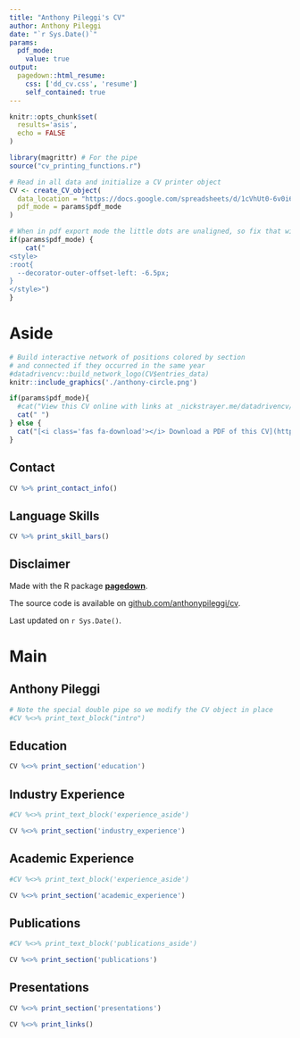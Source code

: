 ```yaml
---
title: "Anthony Pileggi's CV"
author: Anthony Pileggi
date: "`r Sys.Date()`"
params:
  pdf_mode:
    value: true
output:
  pagedown::html_resume:
    css: ['dd_cv.css', 'resume']
    self_contained: true
---
```


```r
knitr::opts_chunk$set(
  results='asis', 
  echo = FALSE
)

library(magrittr) # For the pipe
source("cv_printing_functions.r")

# Read in all data and initialize a CV printer object
CV <- create_CV_object(
  data_location = "https://docs.google.com/spreadsheets/d/1cVhUt0-6v0i6zBPl6DEDOp6C4kt6gFsrSLPVq8eVWdc/edit?usp=sharing",  
  pdf_mode = params$pdf_mode
)

```


```r
# When in pdf export mode the little dots are unaligned, so fix that with some conditional CSS.
if(params$pdf_mode) {
    cat("
<style>
:root{
  --decorator-outer-offset-left: -6.5px;
}
</style>")
}
```


Aside
================================================================================

```r
# Build interactive network of positions colored by section
# and connected if they occurred in the same year
#datadrivencv::build_network_logo(CV$entries_data)
knitr::include_graphics('./anthony-circle.png')
```


```r
if(params$pdf_mode){
  #cat("View this CV online with links at _nickstrayer.me/datadrivencv/_")
  cat(" ")
} else {
  cat("[<i class='fas fa-download'></i> Download a PDF of this CV](https://github.com/anthonypileggi/cv/raw/master/pileggi_cv.pdf)")
}
```

Contact {#contact}
--------------------------------------------------------------------------------

```r
CV %>% print_contact_info()
```



Language Skills {#skills}
--------------------------------------------------------------------------------

```r
CV %>% print_skill_bars()
```



Disclaimer {#disclaimer}
--------------------------------------------------------------------------------

Made with the R package [**pagedown**](https://github.com/rstudio/pagedown). 

The source code is available on [github.com/anthonypileggi/cv](https://github.com/anthonypileggi/cv).

Last updated on `r Sys.Date()`.



Main
================================================================================

Anthony Pileggi {#title}
--------------------------------------------------------------------------------

```r
# Note the special double pipe so we modify the CV object in place
#CV %<>% print_text_block("intro") 
```



Education {data-icon=graduation-cap data-concise=true}
--------------------------------------------------------------------------------

```r
CV %<>% print_section('education')
```



Industry Experience {data-icon=laptop}
--------------------------------------------------------------------------------

::: aside
```r
#CV %<>% print_text_block('experience_aside')
```
:::

```r
CV %<>% print_section('industry_experience')
```


\newpage

Academic Experience {data-icon=chalkboard-teacher}
--------------------------------------------------------------------------------

::: aside
```r
#CV %<>% print_text_block('experience_aside')
```
:::

```r
CV %<>% print_section('academic_experience')
```


\newpage

Publications {data-icon=book}
--------------------------------------------------------------------------------

::: aside
```r
#CV %<>% print_text_block('publications_aside')
```
:::

```r
CV %<>% print_section('publications')
```

<!-- These breaks just force a new page so section doesnt get cut off -->


Presentations {data-icon=newspaper}
--------------------------------------------------------------------------------


```r
CV %<>% print_section('presentations')
```




```r
CV %<>% print_links()
```

